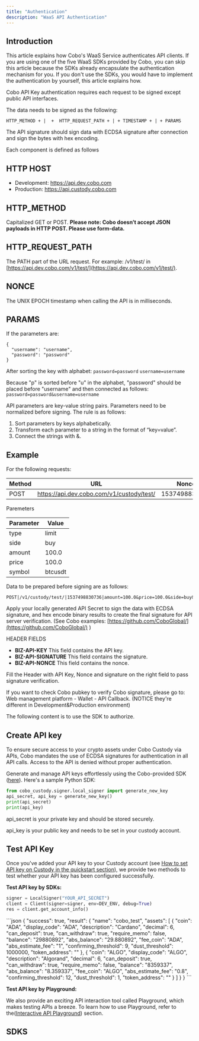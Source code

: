 ```yaml
---
title: "Authentication"
description: "WaaS API Authentication"
---
```


## Introduction

This article explains how Cobo's WaaS Service authenticates API clients.
If you are using one of the five WaaS SDKs provided by Cobo, you can skip this
article because the SDKs already encapsulate the authentication mechanism for
you. If you don't use the SDKs, you would have to implement the authentication
by yourself, this article explains how.


Cobo API Key authentication requires each request to be signed except public API interfaces.

The data needs to be signed as the following:

```
HTTP_METHOD + |  +  HTTP_REQUEST_PATH + | + TIMESTAMP + | + PARAMS
```

The API signature should sign data with ECDSA signature after connection and sign the bytes with hex encoding.

<aside class="notice">
    Each component is defined as follows
</aside>

## HTTP HOST

- Development: https://api.dev.cobo.com
- Production: https://api.custody.cobo.com

## HTTP_METHOD

Capitalized GET or POST. **Please note: Cobo doesn’t accept JSON payloads in HTTP POST. Please use form-data.**

## HTTP_REQUEST_PATH

The PATH part of the URL request. For example: /v1/test/
in [https://api.dev.cobo.com/v1/test/](https://api.dev.cobo.com/v1/test/).

## NONCE

The UNIX EPOCH timestamp when calling the API is in milliseconds.

## PARAMS

If the parameters are:

```
{
  "username": "username",
  "password": "password"
}
```

After sorting the key with alphabet:
`password=password`
`username=username`

Because "p" is sorted before "u" in the alphabet, "password" should be placed before "username" and then connected as
follows:
`password=password&username=username`

API parameters are key-value string pairs. Parameters need to be normalized before signing. The rule is as follows:

1. Sort parameters by keys alphabetically.
2. Transform each parameter to a string in the format of “key=value”.
3. Connect the strings with &.

## Example

For the following requests:

| Method | URL                                           | Nonce         |
| ------ | --------------------------------------------- | ------------- |
| POST   | https://api.dev.cobo.com/v1/custody/test/ | 1537498830736 |

Paremeters

| Parameter | Value   |
| --------- | ------- |
| type      | limit   |
| side      | buy     |
| amount    | 100.0   |
| price     | 100.0   |
| symbol    | btcusdt |

Data to be prepared before signing are as follows:

```
POST|/v1/custody/test/|1537498830736|amount=100.0&price=100.0&side=buy&symbol=btcusdt&type=limit
```

Apply your locally generated API Secret to sign the data with ECDSA signature, and hex encode binary results to create
the final signature for API server verification. (See Cobo
examples: [https://github.com/CoboGlobal/](https://github.com/CoboGlobal/) )

HEADER FIELDS

- **BIZ-API-KEY**
  This field contains the API key.
- **BIZ-API-SIGNATURE**
  This field contains the signature.
- **BIZ-API-NONCE**
  This field contains the nonce.

Fill the Header with API Key, Nonce and signature on the right field to pass signature verification.

If you want to check Cobo pubkey to verify Cobo signature, please go to: Web management platform - Wallet - API
Callback. (NOTICE they're different in Development&Production environment)


The following content is to use the SDK to authorize.

## Create API key

To ensure secure access to your crypto assets under Cobo Custody via APIs,
Cobo mandates the use of ECDSA signatures for authentication in all API calls.
Access to the API is denied without proper authentication.

Generate and manage API keys effortlessly using the Cobo-provided SDK ([here](https://github.com/CoboGlobal)).
Here's a sample Python SDK:

```python Python
from cobo_custody.signer.local_signer import generate_new_key
api_secret, api_key = generate_new_key()
print(api_secret)
print(api_key)
```

<Warning>
api_secret is your private key and should be stored securely.

api_key is your public key and needs to be set in your custody account.
</Warning>

## Test API Key

Once you've added your API key to your Custody account (see [How to set API key on Custody in the quickstart section](quickstart)),
we provide two methods to test whether your API key has been configured successfully.

**Test API key by SDKs:**

```python Python
signer = LocalSigner("YOUR_API_SECRET")
client = Client(signer=signer, env=DEV_ENV, debug=True)
res = client.get_account_info()
```

<Accordion title="View Response">
```json
{
  "success": true,
  "result": {
    "name": "cobo_test",
    "assets": [
      {
        "coin": "ADA",
        "display_code": "ADA",
        "description": "Cardano",
        "decimal": 6,
        "can_deposit": true,
        "can_withdraw": true,
        "require_memo": false,
        "balance": "29880892",
        "abs_balance": "29.880892",
        "fee_coin": "ADA",
        "abs_estimate_fee": "1",
        "confirming_threshold": 9,
        "dust_threshold": 1000000,
        "token_address": ""
      },
      {
        "coin": "ALGO",
        "display_code": "ALGO",
        "description": "Algorand",
        "decimal": 6,
        "can_deposit": true,
        "can_withdraw": true,
        "require_memo": false,
        "balance": "8359337",
        "abs_balance": "8.359337",
        "fee_coin": "ALGO",
        "abs_estimate_fee": "0.8",
        "confirming_threshold": 12,
        "dust_threshold": 1,
        "token_address": ""
      }
    ]
  }
}
```
</Accordion>

<br/>

**Test API key by Playground:**

We also provide an exciting API interaction tool called Playground,
which makes testing APIs a breeze. To learn how to use Playground, refer to the([Interactive API Playground](playground)) section.
<br/>

## SDKS

<CardGroup cols={3}>
  <Card title="Java" icon="java" color="#ea5a0c" href="/sdks-and-tools/sdks/waas/java"></Card>
  <Card title="PHP" icon="php" color="#0285c7" href="/sdks-and-tools/sdks/waas/php"></Card>
  <Card title="Python" icon="python" color="#16a34a" href="/sdks-and-tools/sdks/waas/python"></Card>
  <Card title="JavaScript" icon="js" color="#dc2626" href="/sdks-and-tools/sdks/waas/javascript"></Card>
  <Card title="Go" icon="golang" color="#dc2626" href="/sdks-and-tools/sdks/waas/go"></Card>
</CardGroup>
